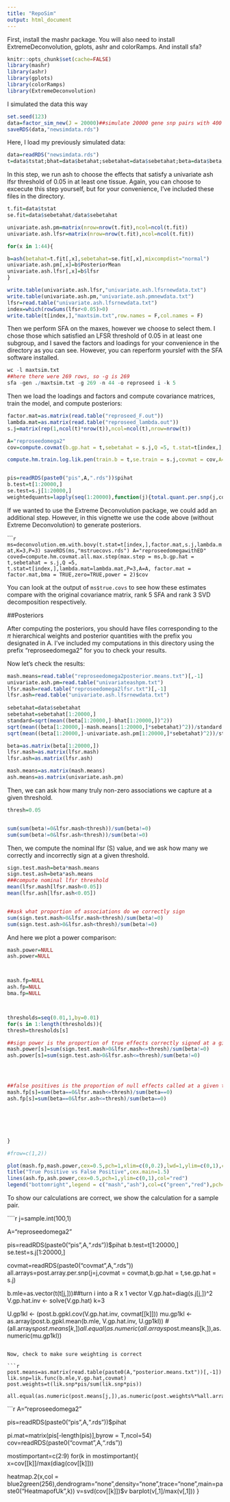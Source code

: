 ```yaml
---
title: "RepoSim"
output: html_document
---
```


First, install the mashr package. You will also need to install 
ExtremeDeconvolution, gplots, ashr and colorRamps. And install sfa?

```r
knitr::opts_chunk$set(cache=FALSE)
library(mashr)
library(ashr)
library(gplots)
library(colorRamps)
library(ExtremeDeconvolution)
```


I simulated the data this way
```r
set.seed(123)
data=factor_sim_new(J = 20000)##simulate 20000 gene snp pairs with 400 true effects
saveRDS(data,"newsimdata.rds")
````

Here, I load my previously simulated data:
```r
data=readRDS("newsimdata.rds")
t=data$tstat;bhat=data$betahat;sebetahat=data$sebetahat;beta=data$beta;s.j=matrix(rep(1,ncol(t)*nrow(t)),ncol=ncol(t),nrow=nrow(t))
```
In this step, we run ash to choose the effects that satisfy a univariate ash lfsr threshold of 0.05 in at least one tissue. Again, you can choose to excecute this step yourself, but for your convenience, I've included these files in the directory.

```r

t.fit=data$tstat
se.fit=data$sebetahat/data$sebetahat

univariate.ash.pm=matrix(nrow=nrow(t.fit),ncol=ncol(t.fit))
univariate.ash.lfsr=matrix(nrow=nrow(t.fit),ncol=ncol(t.fit))

for(x in 1:44){

b=ash(betahat=t.fit[,x],sebetahat=se.fit[,x],mixcompdist="normal")
univariate.ash.pm[,x]=b$PosteriorMean
univariate.ash.lfsr[,x]=b$lfsr
}

write.table(univariate.ash.lfsr,"univariate.ash.lfsrnewdata.txt")
write.table(univariate.ash.pm,"univariate.ash.pmnewdata.txt")
lfsr=read.table("univariate.ash.lfsrnewdata.txt")
index=which(rowSums(lfsr<0.05)>0)
write.table(t[index,],"maxtsim.txt",row.names = F,col.names = F)
```



Then we perform SFA on the maxes, however we choose to select them. I chose those which satisfied an LFSR threshold of 0.05 in at least one subgroup, and I saved the factors and loadings for your convenience in the directory as you can see. However, you can reperform yourslef with the SFA software installed.

```r
wc -l maxtsim.txt
##here there were 269 rows, so -g is 269
sfa -gen ./maxtsim.txt -g 269 -n 44 -o reproseed i -k 5
```

Then we load the loadings and factors and compute covariance matrices, train the model, and compute posteriors:

```r
factor.mat=as.matrix(read.table("reproseed_F.out"))
lambda.mat=as.matrix(read.table("reproseed_lambda.out"))
s.j=matrix(rep(1,ncol(t)*nrow(t)),ncol=ncol(t),nrow=nrow(t))

A="reproseedomega2"
cov=compute.covmat(b.gp.hat = t,sebetahat = s.j,Q =5, t.stat=t[index,],lambda.mat=lambda.mat,P=3,A=A, factor.mat = factor.mat,bma = TRUE,zero=TRUE,power = 2)$cov

compute.hm.train.log.lik.pen(train.b = t,se.train = s.j,covmat = cov,A=A,pen=1)


pis=readRDS(paste0("pis",A,".rds"))$pihat
b.test=t[1:20000,]
se.test=s.j[1:20000,]
weightedquants=lapply(seq(1:20000),function(j){total.quant.per.snp(j,cov,b.gp.hat=b.test,se.gp.hat = se.test,pis,A=A,checkpoint = FALSE)})
```

If we wanted to use the Extreme Deconvolution package, we could add an additional step. However, in this vignette we use the code above (without Extreme Deconvolution) to generate posteriors. 

``````r
ms=deconvolution.em.with.bovy(t.stat=t[index,],factor.mat,s.j,lambda.mat,K=3,P=3)
saveRDS(ms,"mstruecovs.rds")
A="reproseedomegawithED"
coved=compute.hm.covmat.all.max.step(max.step = ms,b.gp.hat = t,sebetahat = s.j,Q =5, t.stat=t[index,],lambda.mat=lambda.mat,P=3,A=A, factor.mat = factor.mat,bma = TRUE,zero=TRUE,power = 2)$cov
```

You can look at the output of `ms$true.covs` to see how these estimates compare with the original covariance matrix, rank 5 SFA and rank 3 SVD decomposition respectively.

##Posteriors

After computing the posteriors, you should have files corresponding to the $\pi$ hierarchical weights and posterior quantities with the prefix you designated in A. 
I've included my computations in this directory using the prefix "reproseedomega2" for you to check your results. 

Now let's check the results:
```r
mash.means=read.table("reproseedomega2posterior.means.txt")[,-1]
univariate.ash.pm=read.table("univariateashpm.txt")
lfsr.mash=read.table("reproseedomega2lfsr.txt")[,-1]
lfsr.ash=read.table("univariate.ash.lfsrnewdata.txt")
                                                      
sebetahat=data$sebetahat
sebetahat=sebetahat[1:20000,]
standard=sqrt(mean((beta[1:20000,]-bhat[1:20000,])^2))
sqrt(mean((beta[1:20000,]-mash.means[1:20000,]*sebetahat)^2))/standard
sqrt(mean((beta[1:20000,]-univariate.ash.pm[1:20000,]*sebetahat)^2))/standard

```


```r
beta=as.matrix(beta[1:20000,])
lfsr.mash=as.matrix(lfsr.mash)
lfsr.ash=as.matrix(lfsr.ash)

mash.means=as.matrix(mash.means)
ash.means=as.matrix(univariate.ash.pm)
```
Then, we can ask how many truly non-zero associations we capture at a given threshold.

```r
thresh=0.05


sum(sum(beta!=0&lfsr.mash<thresh))/sum(beta!=0)
sum(sum(beta!=0&lfsr.ash<thresh))/sum(beta!=0)

```

Then, we compute the nominal lfsr (S) value, and we ask how many we correctly and incorrectly sign at a given threshold.

```r


sign.test.mash=beta*mash.means
sign.test.ash=beta*ash.means
###compute nominal lfsr threshold
mean(lfsr.mash[lfsr.mash<0.05])
mean(lfsr.ash[lfsr.ash<0.05])


##ask what proportion of associations do we correctly sign 
sum(sign.test.mash>0&lfsr.mash<thresh)/sum(beta!=0)
sum(sign.test.ash>0&lfsr.ash<thresh)/sum(beta!=0)

```
And here we plot a power comparison:
```r
mash.power=NULL
ash.power=NULL



mash.fp=NULL
ash.fp=NULL
bma.fp=NULL



thresholds=seq(0.01,1,by=0.01)
for(s in 1:length(thresholds)){
thresh=thresholds[s]

##sign power is the proportion of true effects correctly signed at a given threshold
mash.power[s]=sum(sign.test.mash>0&lfsr.mash<=thresh)/sum(beta!=0)
ash.power[s]=sum(sign.test.ash>0&lfsr.ash<=thresh)/sum(beta!=0)




##false positives is the proportion of null effects called at a given threshold
mash.fp[s]=sum(beta==0&lfsr.mash<=thresh)/sum(beta==0)
ash.fp[s]=sum(beta==0&lfsr.ash<=thresh)/sum(beta==0)






}

#frow=c(1,2))

plot(mash.fp,mash.power,cex=0.5,pch=1,xlim=c(0,0.2),lwd=1,ylim=c(0,1),col="green",ylab="True Positive Rate",xlab="False Positive Rate",type="l")
title("True Positive vs False Positive",cex.main=1.5)
lines(ash.fp,ash.power,cex=0.5,pch=1,ylim=c(0,1),col="red")
legend("bottomright",legend = c("mash","ash"),col=c("green","red"),pch=c(1,1))

```


To show our calculations are correct, we show the calculation for a sample pair.

````r
j=sample.int(100,1)

A="reproseedomega2"

pis=readRDS(paste0("pis",A,".rds"))$pihat
b.test=t[1:20000,]
se.test=s.j[1:20000,]



covmat=readRDS(paste0("covmat",A,".rds"))
all.arrays=post.array.per.snp(j=j,covmat = covmat,b.gp.hat = t,se.gp.hat = s.j)

b.mle=as.vector(t(t[j,]))##turn i into a R x 1 vector
V.gp.hat=diag(s.j[j,])^2
V.gp.hat.inv <- solve(V.gp.hat)
k=3

U.gp1kl <- (post.b.gpkl.cov(V.gp.hat.inv, covmat[[k]]))
mu.gp1kl <- as.array(post.b.gpkl.mean(b.mle, V.gp.hat.inv, U.gp1kl))
#(all.arrays$post.means[k,])
all.equal(as.numeric(all.arrays$post.means[k,]),as.numeric(mu.gp1kl))

```

Now, check to make sure weighting is correct

```r
post.means=as.matrix(read.table(paste0(A,"posterior.means.txt"))[,-1])
lik.snp=lik.func(b.mle,V.gp.hat,covmat)
post.weights=t(lik.snp*pis/sum(lik.snp*pis))

all.equal(as.numeric(post.means[j,]),as.numeric(post.weights%*%all.arrays$post.means))

```

```r
A="reproseedomega2"

pis=readRDS(paste0("pis",A,".rds"))$pihat

pi.mat=matrix(pis[-length(pis)],byrow = T,ncol=54)
cov=readRDS(paste0("covmat",A,".rds"))

mostimportant=c(2:9)
for(k in mostimportant){
  x=cov[[k]]/max(diag(cov[[k]]))

  heatmap.2(x,col = blue2green(256),dendrogram="none",density="none",trace="none",main=paste0("HeatmapofUk",k))
v=svd(cov[[k]])$v
barplot(v[,1]/max(v[,1]))
}
